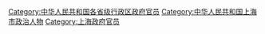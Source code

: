 [[Category:中华人民共和国各省级行政区政府官员|Category:中华人民共和国各省级行政区政府官员]]
[[Category:中华人民共和国上海市政治人物|Category:中华人民共和国上海市政治人物]]
[[Category:上海政府官员|Category:上海政府官员]]
